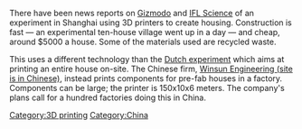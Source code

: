 There have been news reports on [http://www.gizmodo.com.au/2014/04/how-a-chinese-company-3d-printed-ten-houses-in-a-single-day/ Gizmodo] and [http://www.iflscience.com/technology/using-3d-printers-generate-villages-houses IFL Science] of an experiment in Shanghai using 3D printers to create housing. Construction is fast &mdash; an experimental ten-house village went up in a day &mdash; and cheap, around $5000 a house. Some of the materials used are recycled waste.

This uses a different technology than the [http://www.gizmodo.com.au/2014/03/visit-this-house-being-3d-printed-in-amsterdam-right-now/ Dutch experiment] which aims at printing an entire house on-site. The Chinese firm, [http://www.yhbm.com/index.aspx Winsun Engineering (site is in Chinese)], instead prints components for pre-fab houses in a factory. Components can be large; the printer is 150x10x6 meters. The company's plans call for a hundred factories doing this in China.

[[Category:3D printing]]
[[Category:China]]